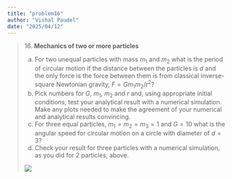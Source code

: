 ```yaml
---
title: "problem16"
author: "Vishal Paudel"
date: "2025/04/12"
---
```


> 16\. **Mechanics of two or more particles**
>
> (a) For two unequal particles with mass $m_1$ and $m_2$ what is the period of circular motion if the distance between the particles is $d$ and the only force is the force between them is from classical inverse-square Newtonian gravity, $F = Gm_1m_2/r^2$?
> (b) Pick numbers for $G$, $m_1$, $m_2$ and $r$ and, using appropriate initial conditions, test your analytical result with a numerical simulation. Make any plots needed to make the agreement of your numerical and analytical results convincing.
> (c) For three equal particles, $m_1 = m_2 = m_3 = 1$ and $G = 10$ what is the angular speed for circular motion on a circle with diameter of $d = 3$?
> (d) Check your result for three particles with a numerical simulation, as you did for 2 particles, above.
>
> ![](../../media/problem16/problem16-fbd.png)
